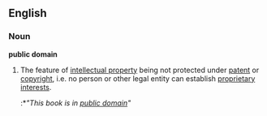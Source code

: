 ==English==

===Noun===
'''public domain''' {{wikipedia}}
#The feature of [[intellectual property]] being not protected under [[patent]] or [[copyright]], i.e. no person or other legal entity can establish [[proprietary]] [[interest]]s.
#:*''"This book is in [[public domain]]"''